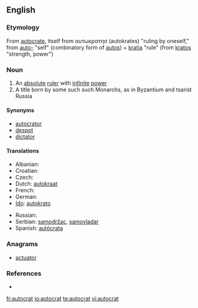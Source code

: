 ==English==

===Etymology===
From {{F.}} [[autocrate]], itself from {{Gk.}} αυτωκρατησ (autokrates) "ruling by oneself," from [[auto-]] "self" (combinatory form of [[autos]]) + [[kratia]] "rule" (from [[kratos]] "strength, power")

===Noun===
{{en-noun}}

# An [[absolute]] [[ruler]] with [[infinite]] [[power]]
# A title born by some such such Monarchs, as in Byzantium and tsarist Russia

====Synonyms====
* [[autocrator]]
* [[despot]]
* [[dictator]]

====Translations====
{{trans-top|ruler with absolute power}}
* Albanian: {{t+|sq|autokrat|m|xs=Albanian}}
* Croatian: {{t-|hr|autokrat|m}}
* Czech: {{t-|cs|samovládce|m}}
* Dutch: [[autokraat]] {{m}}
* French: {{t+|fr|autocrate|m}}
* German: {{t+|de|Autokrat|m}}
* [[Ido]]: [[autokrato]]
{{trans-mid}}
* Russian: {{t+|ru|автократ|m}}
* Serbian: [[samodržac]], [[samovladar]]
* Spanish: [[autócrata]] {{m}}
{{trans-bottom}}

===Anagrams===
* [[actuator]]

===References===
*{{R:Online Etymology Dictionary}}

[[fr:autocrat]]
[[io:autocrat]]
[[te:autocrat]]
[[vi:autocrat]]
